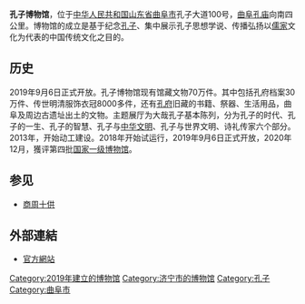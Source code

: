{{Infobox museum
|image         = 
|imagesize     = 
|caption       = 孔子博物馆
|logo          = 
|logosize      = 
|map_type      = 
|map_caption   = 
|latitude      = 35.555321
|longitude     = 116.98362693
|established   = 2019年
|dissolved     = 
|location      = {{PRC}}[[山东省|山东省]][[曲阜市|曲阜市]][[孔子大道|孔子大道]]100号
|坐标          = {{coord|35.555321|116.98362693|display=inline,title|region:CN_type:landmark}}
|type          = 综合性博物馆
|area          = 16.5万平方米
|visitors      = 
|馆藏规模      = 70万件
|director      = 郭思克
|curator       = 
|publictransit = 
|website       = http://www.kzbwg.cn/
}}
'''孔子博物馆'''，位于[[中华人民共和国|中华人民共和国]][[山东省|山东省]][[曲阜市|曲阜市]]孔子大道100号，[[曲阜孔庙|曲阜孔庙]]向南四公里。博物馆的成立是基于纪念[[孔子|孔子]]、集中展示孔子思想学说、传播弘扬以[[儒家|儒家]]文化为代表的中国传统文化之目的。

==历史==
2019年9月6日正式开放。孔子博物馆现有馆藏文物70万件。其中包括孔府档案30万件、传世明清服饰衣冠8000多件，还有[[孔府|孔府]]旧藏的书籍、祭器、生活用品，曲阜及周边古遗址出土的文物。主题展厅为大哉孔子基本陈列，分为孔子的时代、孔子的一生、孔子的智慧、孔子与[[中华文明|中华文明]]、孔子与世界文明、诗礼传家六个部分。2013年，开始动工建设。2018年开始试运行，2019年9月6日正式开放，2020年12月，獲评第四批[[国家一级博物馆|国家一级博物馆]]。

== 参见 ==
* [[商周十供|商周十供]] 

== 外部連結 ==
*[http://www.kzbwg.cn/ 官方網站] {{Wayback|url=http://www.kzbwg.cn/ |date=20201202132814 }} 

{{中国国家一级博物馆}}
[[Category:2019年建立的博物馆|Category:2019年建立的博物馆]]
[[Category:济宁市的博物馆|Category:济宁市的博物馆]]
[[Category:孔子|Category:孔子]]
[[Category:曲阜市|Category:曲阜市]]